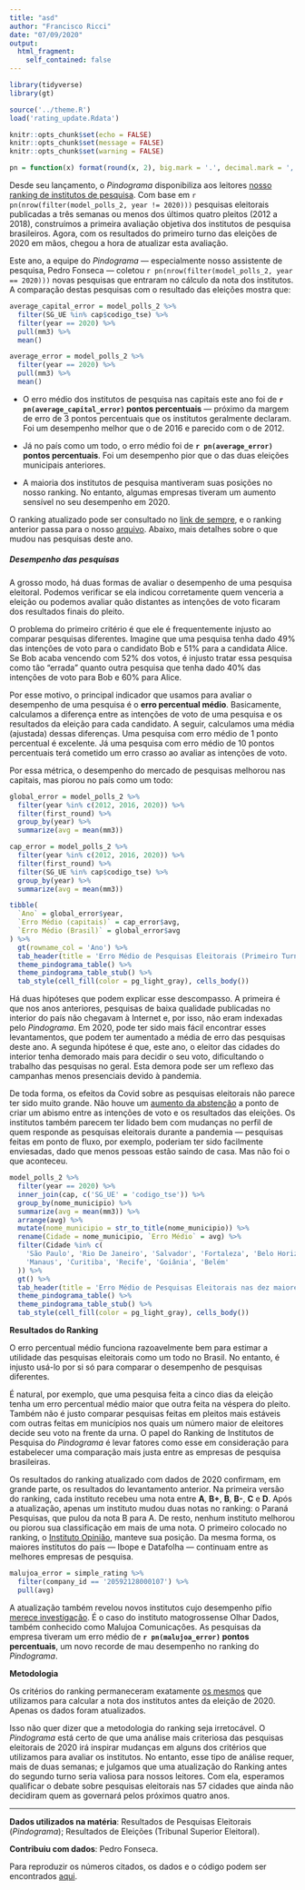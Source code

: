 ```yaml
---
title: "asd"
author: "Francisco Ricci"
date: "07/09/2020"
output:
  html_fragment:
    self_contained: false
---
```


```r
library(tidyverse)
library(gt)

source('../theme.R')
load('rating_update.Rdata')

knitr::opts_chunk$set(echo = FALSE)
knitr::opts_chunk$set(message = FALSE)
knitr::opts_chunk$set(warning = FALSE)

pn = function(x) format(round(x, 2), big.mark = '.', decimal.mark = ',', nsmall = 0, digits = 2)
```

Desde seu  lançamento, o _Pindograma_ disponibiliza aos leitores [nosso ranking
de institutos de pesquisa](https://pindograma.com.br/ranking.html). Com base em
`r pn(nrow(filter(model_polls_2, year != 2020)))` pesquisas eleitorais
publicadas a três semanas ou menos dos últimos quatro pleitos (2012 a 2018),
construímos a primeira avaliação objetiva dos institutos de pesquisa
brasileiros. Agora, com os resultados do primeiro turno das eleições de 2020 em
mãos, chegou a hora de atualizar esta avaliação.

Este ano, a equipe do _Pindograma_ — especialmente nosso assistente de
pesquisa, Pedro Fonseca — coletou `r pn(nrow(filter(model_polls_2, year == 2020)))`
novas pesquisas que entraram no cálculo da nota dos institutos. A comparação
destas pesquisas com o resultado das eleições mostra que:

```r
average_capital_error = model_polls_2 %>%
  filter(SG_UE %in% cap$codigo_tse) %>%
  filter(year == 2020) %>%
  pull(mm3) %>%
  mean()

average_error = model_polls_2 %>%
  filter(year == 2020) %>%
  pull(mm3) %>%
  mean()
```

* O erro médio dos institutos de pesquisa nas capitais este ano foi de
  **`r pn(average_capital_error)` pontos percentuais** — próximo da margem de
  erro de 3 pontos percentuais que os institutos geralmente declaram. Foi um
  desempenho melhor que o de 2016 e parecido com o de 2012.

* Já no país como um todo, o erro médio foi de **`r pn(average_error)` pontos
  percentuais**. Foi um desempenho pior que o das duas eleições municipais
  anteriores.

* A maioria dos institutos de pesquisa mantiveram suas posições no nosso
  ranking. No entanto, algumas empresas tiveram um aumento sensível no seu
  desempenho em 2020.

O ranking atualizado pode ser consultado no [link de
sempre](https://pindograma.com.br/ranking.html), e o ranking anterior passa
para o nosso [arquivo](/ranking-v1.html). Abaixo, mais detalhes sobre o que
mudou nas pesquisas deste ano.

##### Desempenho das pesquisas

A grosso modo, há duas formas de avaliar o desempenho de uma pesquisa
eleitoral. Podemos verificar se ela indicou corretamente quem venceria a
eleição ou podemos avaliar quão distantes as intenções de voto ficaram dos
resultados finais do pleito.

O problema do primeiro critério é que ele é frequentemente injusto ao comparar
pesquisas diferentes. Imagine que uma pesquisa tenha dado 49% das intenções de
voto para o candidato Bob e 51% para a candidata Alice. Se Bob acaba vencendo
com 52% dos votos, é injusto tratar essa pesquisa como tão "errada" quanto
outra pesquisa que tenha dado 40% das intenções de voto para Bob e 60% para
Alice.

Por esse motivo, o principal indicador que usamos para avaliar o desempenho de
uma pesquisa é o **erro percentual médio**. Basicamente, calculamos a diferença
entre as intenções de voto de uma pesquisa e os resultados da eleição para cada
candidato. A seguir, calculamos uma média (ajustada) dessas diferenças. Uma
pesquisa com erro médio de 1 ponto percentual é excelente. Já uma pesquisa com
erro médio de 10 pontos percentuais terá cometido um erro crasso ao avaliar as
intenções de voto.

Por essa métrica, o desempenho do mercado de pesquisas melhorou nas capitais,
mas piorou no país como um todo:

```r
global_error = model_polls_2 %>%
  filter(year %in% c(2012, 2016, 2020)) %>%
  filter(first_round) %>%
  group_by(year) %>%
  summarize(avg = mean(mm3))

cap_error = model_polls_2 %>%
  filter(year %in% c(2012, 2016, 2020)) %>%
  filter(first_round) %>%
  filter(SG_UE %in% cap$codigo_tse) %>%
  group_by(year) %>%
  summarize(avg = mean(mm3))

tibble(
  `Ano` = global_error$year,
  `Erro Médio (capitais)` = cap_error$avg,
  `Erro Médio (Brasil)` = global_error$avg
) %>%
  gt(rowname_col = 'Ano') %>%
  tab_header(title = 'Erro Médio de Pesquisas Eleitorais (Primeiro Turno)') %>%
  theme_pindograma_table() %>%
  theme_pindograma_table_stub() %>%
  tab_style(cell_fill(color = pg_light_gray), cells_body())
```

Há duas hipóteses que podem explicar esse descompasso. A primeira é que nos
anos anteriores, pesquisas de baixa qualidade publicadas no interior do país
não chegavam à Internet e, por isso, não eram indexadas pelo _Pindograma_. Em
2020, pode ter sido mais fácil encontrar esses levantamentos, que podem ter
aumentado a média de erro das pesquisas deste ano. A segunda hipótese é que,
este ano, o eleitor das cidades do interior tenha demorado mais para decidir o
seu voto, dificultando o trabalho das pesquisas no geral. Esta demora pode ser
um reflexo das campanhas menos presenciais devido à pandemia.

De toda forma, os efeitos da Covid sobre as pesquisas eleitorais não parece ter
sido muito grande. Não houve um [aumento da
abstenção](https://pindograma.com.br/2020/11/17/abstencoes.html) a ponto de
criar um abismo entre as intenções de voto e os resultados das eleições. Os
institutos também parecem ter lidado bem com mudanças no perfil de quem
responde as pesquisas eleitorais durante a pandemia — pesquisas feitas em ponto
de fluxo, por exemplo, poderiam ter sido facilmente enviesadas, dado que menos
pessoas estão saindo de casa. Mas não foi o que aconteceu.

```r
model_polls_2 %>%
  filter(year == 2020) %>%
  inner_join(cap, c('SG_UE' = 'codigo_tse')) %>%
  group_by(nome_municipio) %>%
  summarize(avg = mean(mm3)) %>%
  arrange(avg) %>%
  mutate(nome_municipio = str_to_title(nome_municipio)) %>%
  rename(Cidade = nome_municipio, `Erro Médio` = avg) %>%
  filter(Cidade %in% c(
    'São Paulo', 'Rio De Janeiro', 'Salvador', 'Fortaleza', 'Belo Horizonte',
    'Manaus', 'Curitiba', 'Recife', 'Goiânia', 'Belém'
  )) %>%
  gt() %>%
  tab_header(title = 'Erro Médio de Pesquisas Eleitorais nas dez maiores capitais (Primeiro Turno, 2020)') %>%
  theme_pindograma_table() %>%
  theme_pindograma_table_stub() %>%
  tab_style(cell_fill(color = pg_light_gray), cells_body())
```

**Resultados do Ranking**

O erro percentual médio funciona razoavelmente bem para estimar a utilidade das
pesquisas eleitorais como um todo no Brasil. No entanto, é injusto usá-lo por
si só para comparar o desempenho de pesquisas diferentes.

É natural, por exemplo, que uma pesquisa feita a cinco dias da eleição tenha um
erro percentual médio maior que outra feita na véspera do pleito. Também não é
justo comparar pesquisas feitas em pleitos mais estáveis com outras feitas em
municípios nos quais um número maior de eleitores decide seu voto na frente da
urna. O papel do Ranking de Institutos de Pesquisa do _Pindograma_ é levar
fatores como esse em consideração para estabelecer uma comparação mais justa
entre as empresas de pesquisa brasileiras.

Os resultados do ranking atualizado com dados de 2020 confirmam, em grande
parte, os resultados do levantamento anterior. Na primeira versão do ranking,
cada instituto recebeu uma nota entre **A**, **B+**, **B**, **B-**, **C** e
**D**. Após a atualização, apenas um instituto mudou duas notas no ranking: o
Paraná Pesquisas, que pulou da nota B para A. De resto, nenhum instituto
melhorou ou piorou sua classificação em mais de uma nota. O primeiro colocado
no ranking, o [Instituto
Opinião](https://pindograma.com.br/2020/09/07/nilton.html), manteve sua
posição. Da mesma forma, os maiores institutos do país — Ibope e Datafolha —
continuam entre as melhores empresas de pesquisa.

```r
malujoa_error = simple_rating %>%
  filter(company_id == '20592128000107') %>%
  pull(avg)
```

A atualização também revelou novos institutos cujo desempenho pífio [merece
investigação](https://pindograma.com.br/2020/09/07/pesquisas-falsas.html). É o
caso do instituto matogrossense Olhar Dados, também conhecido como Malujoa
Comunicações. As pesquisas da empresa tiveram um erro médio de
**`r pn(malujoa_error)` pontos percentuais**, um novo recorde de mau desempenho
no ranking do _Pindograma_.

**Metodologia**

Os critérios do ranking permaneceram exatamente [os
mesmos](https://pindograma.com.br/2020/09/07/ranking.html) que utilizamos para
calcular a nota dos institutos antes da eleição de 2020. Apenas os dados foram
atualizados.

Isso não quer dizer que a metodologia do ranking seja irretocável. O
_Pindograma_ está certo de que uma análise mais criteriosa das pesquisas
eleitorais de 2020 irá inspirar mudanças em alguns dos critérios que utilizamos
para avaliar os institutos. No entanto, esse tipo de análise requer, mais de
duas semanas; e julgamos que uma atualização do Ranking antes do segundo turno
seria valiosa para nossos leitores. Com ela, esperamos qualificar o debate
sobre pesquisas eleitorais nas 57 cidades que ainda não decidiram quem as
governará pelos próximos quatro anos.

---

**Dados utilizados na matéria**: Resultados de Pesquisas Eleitorais (_Pindograma_);
Resultados de Eleições (Tribunal Superior Eleitoral).

**Contribuiu com dados**: Pedro Fonseca.

Para reproduzir os números citados, os dados e o código podem ser encontrados
[aqui][1].

[1]: https://github.com/pindograma/materias/blob/master/2020-11-20-rating-update/RatingUpdate.Rmd
